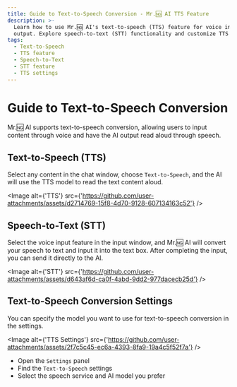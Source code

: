 ```yaml
---
title: Guide to Text-to-Speech Conversion - Mr.🆖 AI TTS Feature
description: >-
  Learn how to use Mr.🆖 AI's text-to-speech (TTS) feature for voice input and
  output. Explore speech-to-text (STT) functionality and customize TTS settings.
tags:
  - Text-to-Speech
  - TTS feature
  - Speech-to-Text
  - STT feature
  - TTS settings
---
```


# Guide to Text-to-Speech Conversion

Mr.🆖 AI supports text-to-speech conversion, allowing users to input content through voice and have the AI output read aloud through speech.

## Text-to-Speech (TTS)

Select any content in the chat window, choose `Text-to-Speech`, and the AI will use the TTS model to read the text content aloud.

<Image alt={'TTS'} src={'https://github.com/user-attachments/assets/d2714769-15f8-4d70-9128-607134163c52'} />

## Speech-to-Text (STT)

Select the voice input feature in the input window, and Mr.🆖 AI will convert your speech to text and input it into the text box. After completing the input, you can send it directly to the AI.

<Image alt={'STT'} src={'https://github.com/user-attachments/assets/d643af6d-ca0f-4abd-9dd2-977dacecb25d'} />

## Text-to-Speech Conversion Settings

You can specify the model you want to use for text-to-speech conversion in the settings.

<Image alt={'TTS Settings'} src={'https://github.com/user-attachments/assets/2f7c5c45-ec6a-4393-8fa9-19a4c5f52f7a'} />

- Open the `Settings` panel
- Find the `Text-to-Speech` settings
- Select the speech service and AI model you prefer
